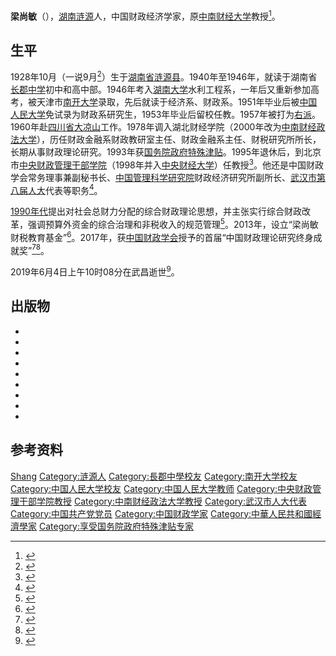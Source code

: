 {{人物信息框
| 姓名     = 梁尚敏
| 性别     = 男
| 出生日期 = 1928年10月
| 出生地点 = [[湖南省|湖南省]][[涟源县|涟源县]]
| 逝世日期 = {{Dda|2019|6|4|1928|10}}
| 逝世地点 = [[湖北省|湖北省]][[武汉市|武汉市]][[武昌区|武昌区]]
| 民族     = [[汉族|汉族]]
| 母校     = [[长沙市长郡中学|长郡中学]]<br/>[[南开大学|南开大学]]
| 职业     = 财政经济学家
| 政党     = [[中国共产党|中国共产党]]
| 奖项     = 中国财政理论研究终身成就奖
}}
'''梁尚敏'''（{{bd|1928年|10月|2019年|6月4日|catIdx=Liang}}），[[湖南省|湖南]][[涟源县|涟源]]人，中国财政经济学家，原[[中南财经大学|中南财经大学]]教授<ref>{{cite book |editor=刘晓东 |title=中国当代经济科学学者辞典 |date=1992 |publisher=[[上海社会科学院出版社|上海社会科学院出版社]] |location=上海 |isbn=7-80515-675-1 |page=367}}</ref>。

==生平==
1928年10月（一说9月<ref>{{cite book |title=中国普通高等学校教授人名录 |date=1988 |publisher=高等教育出版社 |location=北京 |isbn=7040006162 |page=302}}</ref>）生于[[湖南省|湖南省]][[涟源县|涟源县]]。1940年至1946年，就读于湖南省[[长沙市长郡中学|长郡中学]]初中和高中部。1946年考入[[湖南大学|湖南大学]]水利工程系，一年后又重新参加高考，被天津市[[南开大学|南开大学]]录取，先后就读于经济系、财政系。1951年毕业后被[[中国人民大学|中国人民大学]]免试录为财政系研究生，1953年毕业后留校任教。1957年被打为[[反右运动|右派]]。1960年赴[[四川省|四川省]][[大凉山|大凉山]]工作。1978年调入湖北财经学院（2000年改为[[中南财经政法大学|中南财经政法大学]]），历任财政金融系财政教研室主任、财政金融系主任、财税研究所所长，长期从事财政理论研究。1993年获[[国务院政府特殊津贴|国务院政府特殊津贴]]。1995年退休后，到北京市[[中央财政管理干部学院|中央财政管理干部学院]]（1998年并入[[中央财经大学|中央财经大学]]）任教授<ref>{{cite web |title=沉痛悼念“中国财政理论研究终身成就奖”获得者梁尚敏教授 |url=http://wellan.zuel.edu.cn/2019/0604/c1668a219013/page.htm |publisher=文澜新闻网 |date=2019-06-04}}</ref>。他还是中国财政学会常务理事兼副秘书长、[[中国管理科学研究院|中国管理科学研究院]]财政经济研究所副所长、[[武汉市人民代表大会|武汉市第八届人大]]代表等职务<ref>{{cite journal |author=尹情 |title=春风化雨于无声  身体力行显师范——访著名财政学家、中南财经政法大学梁尚敏教授 |journal=财政监督 |date=2013 |issue=34}}</ref>。

[[1990年代|1990年代]]提出对社会总财力分配的综合财政理论思想，并主张实行综合财政改革，强调预算外资金的综合治理和非税收入的规范管理<ref>{{cite journal |author1=毛晖 |author2=胡洪曙 |title=经世致用、知行合一的理论先驱——梁尚敏教授学术思想述评 |journal=[[财政研究|财政研究]] |date=2017 |issue=9 |pages=102-112 |issn=1003-2878}}</ref>。2013年，设立“梁尚敏财税教育基金”<ref>{{cite web |author=明海英 |title=中南财经政法大学为梁尚敏教授举办学术寿庆 |url=http://gn.cssn.cn/skjj/skjj_jjgl/skjj_cgyb/skjj_ybxd/201310/t20131025_574938.shtml |publisher=[[中国社会科学网|中国社会科学网]] |date=2013-09-28 |access-date=2020-08-23 |archive-date=2021-10-24 |archive-url=https://web.archive.org/web/20211024040333/http://gn.cssn.cn/skjj/skjj_jjgl/skjj_cgyb/skjj_ybxd/201310/t20131025_574938.shtml |dead-url=no }}</ref>。2017年，获[[中国财政学会|中国财政学会]]授予的首届“中国财政理论研究终身成就奖”<ref>{{cite web |author=毛晖 |title=梁尚敏教授喜获中国财政理论研究终身成就奖 |url=http://csxy.zuel.edu.cn/2017/0424/c4907a164403/page.htm |publisher=中南财经政法大学财政税务学院 |date=2017-04-24}}</ref><ref>{{cite web |title=刘尚希副会长为梁尚敏教授颁发“中国财政理论研究终身成就奖” |url=http://www.zgczxh.org/newsitem/278039929 |publisher=[[中国财政学会|中国财政学会]] |date=2017-09-23}}</ref>。

2019年6月4日上午10时08分在武昌逝世<ref>{{cite web |title=讣告 |url=http://ltxgzc.zuel.edu.cn/2019/0605/c348a219081/page.htm |publisher=中南财经政法大学 |date=2019-06-05}}</ref>。
==出版物==
{{ref begin}}
*{{cite book |editor=王亘坚 |editor2=梁尚敏 |title=财政理论探新 |date=1986 |publisher=[[吉林人民出版社|吉林人民出版社]] |location=长春}}
*{{cite book |editor=何盛明 |editor2=梁尚敏 |title=财政学 |date=1987 |publisher=[[中国财政经济出版社|中国财政经济出版社]] |location=北京}}
*{{cite book |editor=方晓丘 |editor2=梁尚敏 |title=财政调节概论 |date=1992 |publisher=中国财政经济出版社 |location=北京 |isbn=7-5005-1761-0}}
*{{cite book |author=梁尚敏 |title=中国财政振兴的理论与实践 |date=1997 |publisher=中国财政经济出版社 |location=北京 |isbn=7-5005-3387-X}}
*{{cite book |editor=梁尚敏等 |title=现代政府理财学 |date=1998 |publisher=中国财政经济出版社 |location=北京 |isbn=7-5005-3837-5}}
*{{cite book |editor=叶振鹏 |editor2=梁尚敏 |title=中国财政改革二十年回顾 |date=1999 |publisher=中国财政经济出版社 |location=北京 |isbn=7-5005-4191-0}}
*{{cite book |editor=梁尚敏 |editor2=郭代模 |title=发展财政学 |date=2001 |publisher=中国财政经济出版社 |location=北京 |isbn=7-5005-5150-9}}
*{{cite book |author=梁尚敏 |title=梁尚敏文集 |date=2003 |publisher=[[当代中国出版社|当代中国出版社]] |location=北京 |isbn=7-80170-275-1}}
*{{cite book |author=梁尚敏 |title=梁尚敏理财思想精选 |date=2007 |publisher=中国财政经济出版社 |location=北京 |isbn=978-7-5095-0158-0}}
{{ref end}}
==参考资料==
{{portal|湖南|人物|经济学}}
{{reflist}}
{{Authority control}}
{{DEFAULTSORT:Liang}}
[[Category:梁姓|Shang]]
[[Category:涟源人|Category:涟源人]]
[[Category:長郡中學校友|Category:長郡中學校友]]
[[Category:南开大学校友|Category:南开大学校友]]
[[Category:中国人民大学校友|Category:中国人民大学校友]]
[[Category:中国人民大学教师|Category:中国人民大学教师]]
[[Category:中央财政管理干部学院教授|Category:中央财政管理干部学院教授]]
[[Category:中南财经政法大学教授|Category:中南财经政法大学教授]]
[[Category:武汉市人大代表|Category:武汉市人大代表]]
[[Category:中国共产党党员|Category:中国共产党党员]]
[[Category:中国财政学家|Category:中国财政学家]]
[[Category:中華人民共和國經濟學家|Category:中華人民共和國經濟學家]]
[[Category:享受国务院政府特殊津贴专家|Category:享受国务院政府特殊津贴专家]]